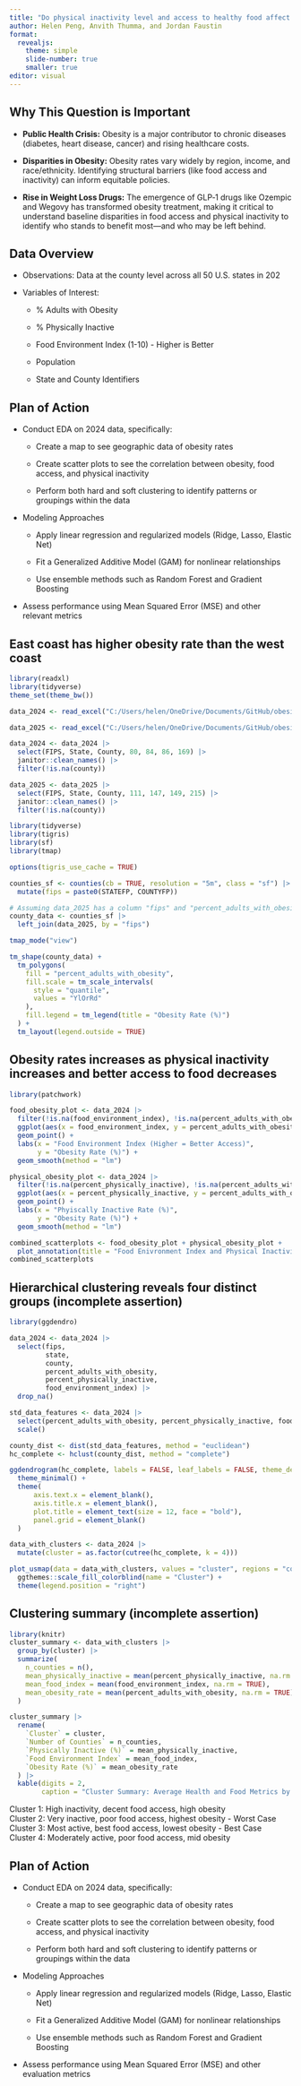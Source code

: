 ```yaml
---
title: "Do physical inactivity level and access to healthy food affect obesity rate at the county level?"
author: Helen Peng, Anvith Thumma, and Jordan Faustin
format: 
  revealjs:
    theme: simple
    slide-number: true
    smaller: true
editor: visual
---
```


## Why This Question is Important

-   **Public Health Crisis:** Obesity is a major contributor to chronic diseases (diabetes, heart disease, cancer) and rising healthcare costs.

-   **Disparities in Obesity:** Obesity rates vary widely by region, income, and race/ethnicity. Identifying structural barriers (like food access and inactivity) can inform equitable policies.

-   **Rise in Weight Loss Drugs:** The emergence of GLP‑1 drugs like Ozempic and Wegovy has transformed obesity treatment, making it critical to understand baseline disparities in food access and physical inactivity to identify who stands to benefit most—and who may be left behind.

## Data Overview

-   Observations: Data at the county level across all 50 U.S. states in 202

-   Variables of Interest:

    -   \% Adults with Obesity

    -   \% Physically Inactive

    -   Food Environment Index (1-10) - Higher is Better

    -   Population

    -   State and County Identifiers

## Plan of Action

-   Conduct EDA on 2024 data, specifically:

    -   Create a map to see geographic data of obesity rates

    -   Create scatter plots to see the correlation between obesity, food access, and physical inactivity

    -   Perform both hard and soft clustering to identify patterns or groupings within the data

-   Modeling Approaches

    -   Apply linear regression and regularized models (Ridge, Lasso, Elastic Net)

    -   Fit a Generalized Additive Model (GAM) for nonlinear relationships

    -   Use ensemble methods such as Random Forest and Gradient Boosting

-   Assess performance using Mean Squared Error (MSE) and other relevant metrics

## East coast has higher obesity rate than the west coast

```r
library(readxl)
library(tidyverse)
theme_set(theme_bw())

data_2024 <- read_excel("C:/Users/helen/OneDrive/Documents/GitHub/obesity-capstone/Peng/2024_county_health_release_data_-_v1.xlsx", sheet = "Select Measure Data", skip = 1)

data_2025 <- read_excel("C:/Users/helen/OneDrive/Documents/GitHub/obesity-capstone/Peng/2025 County Health Rankings Data - v3.xlsx", sheet = "Additional Measure Data", skip = 1)

data_2024 <- data_2024 |>
  select(FIPS, State, County, 80, 84, 86, 169) |>
  janitor::clean_names() |> 
  filter(!is.na(county))

data_2025 <- data_2025 |> 
  select(FIPS, State, County, 111, 147, 149, 215) |>
  janitor::clean_names() |> 
  filter(!is.na(county)) 
```

```r
library(tidyverse)
library(tigris)
library(sf)
library(tmap)

options(tigris_use_cache = TRUE)

counties_sf <- counties(cb = TRUE, resolution = "5m", class = "sf") |>
  mutate(fips = paste0(STATEFP, COUNTYFP))

# Assuming data_2025 has a column "fips" and "percent_adults_with_obesity"
county_data <- counties_sf |> 
  left_join(data_2025, by = "fips")

tmap_mode("view") 

tm_shape(county_data) +
  tm_polygons(
    fill = "percent_adults_with_obesity",
    fill.scale = tm_scale_intervals(
      style = "quantile",
      values = "YlOrRd"
    ),
    fill.legend = tm_legend(title = "Obesity Rate (%)")
  ) +
  tm_layout(legend.outside = TRUE)

```

## Obesity rates increases as physical inactivity increases and better access to food decreases

```r
library(patchwork)

food_obesity_plot <- data_2024 |>
  filter(!is.na(food_environment_index), !is.na(percent_adults_with_obesity)) |>
  ggplot(aes(x = food_environment_index, y = percent_adults_with_obesity)) +
  geom_point() +
  labs(x = "Food Environment Index (Higher = Better Access)",
       y = "Obesity Rate (%)") +
  geom_smooth(method = "lm")

physical_obesity_plot <- data_2024 |>
  filter(!is.na(percent_physically_inactive), !is.na(percent_adults_with_obesity)) |>
  ggplot(aes(x = percent_physically_inactive, y = percent_adults_with_obesity)) +
  geom_point() +
  labs(x = "Phyiscally Inactive Rate (%)",
       y = "Obesity Rate (%)") +
  geom_smooth(method = "lm")

combined_scatterplots <- food_obesity_plot + physical_obesity_plot +
  plot_annotation(title = "Food Enivronment Index and Physical Inactivity Rate vs. Obesity Rate")
combined_scatterplots
```

## Hierarchical clustering reveals four distinct groups (incomplete assertion)

```r
library(ggdendro)

data_2024 <- data_2024 |>
  select(fips,
         state,
         county,
         percent_adults_with_obesity,
         percent_physically_inactive,
         food_environment_index) |> 
  drop_na()

std_data_features <- data_2024 |> 
  select(percent_adults_with_obesity, percent_physically_inactive, food_environment_index) |> 
  scale()

county_dist <- dist(std_data_features, method = "euclidean")
hc_complete <- hclust(county_dist, method = "complete")

ggdendrogram(hc_complete, labels = FALSE, leaf_labels = FALSE, theme_dendro = FALSE) +    labs(title = "Complete Linkage", y = "Dissimilarity") +
  theme_minimal() +
  theme(
      axis.text.x = element_blank(),
      axis.title.x = element_blank(),
      plot.title = element_text(size = 12, face = "bold"),
      panel.grid = element_blank()
  )

```

```r
data_with_clusters <- data_2024 |>   
  mutate(cluster = as.factor(cutree(hc_complete, k = 4)))

plot_usmap(data = data_with_clusters, values = "cluster", regions = "counties") +
  ggthemes::scale_fill_colorblind(name = "Cluster") +
  theme(legend.position = "right") 
```

## Clustering summary (incomplete assertion)

```r
library(knitr)
cluster_summary <- data_with_clusters |>
  group_by(cluster) |>
  summarize(
    n_counties = n(),
    mean_physically_inactive = mean(percent_physically_inactive, na.rm = TRUE),
    mean_food_index = mean(food_environment_index, na.rm = TRUE),
    mean_obesity_rate = mean(percent_adults_with_obesity, na.rm = TRUE),
  )

cluster_summary |> 
  rename(
    `Cluster` = cluster,
    `Number of Counties` = n_counties,
    `Physically Inactive (%)` = mean_physically_inactive,
    `Food Environment Index` = mean_food_index,
    `Obesity Rate (%)` = mean_obesity_rate
  ) |> 
  kable(digits = 2, 
        caption = "Cluster Summary: Average Health and Food Metrics by Cluster")
```

Cluster 1: High inactivity, decent food access, high obesity\
Cluster 2: Very inactive, poor food access, highest obesity - Worst Case\
Cluster 3: Most active, best food access, lowest obesity - Best Case\
Cluster 4: Moderately active, poor food access, mid obesity

## Plan of Action

-   Conduct EDA on 2024 data, specifically:

    -   Create a map to see geographic data of obesity rates

    -   Create scatter plots to see the correlation between obesity, food access, and physical inactivity

    -   Perform both hard and soft clustering to identify patterns or groupings within the data

-   Modeling Approaches

    -   Apply linear regression and regularized models (Ridge, Lasso, Elastic Net)

    -   Fit a Generalized Additive Model (GAM) for nonlinear relationships

    -   Use ensemble methods such as Random Forest and Gradient Boosting

-   Assess performance using Mean Squared Error (MSE) and other evaluation metrics

